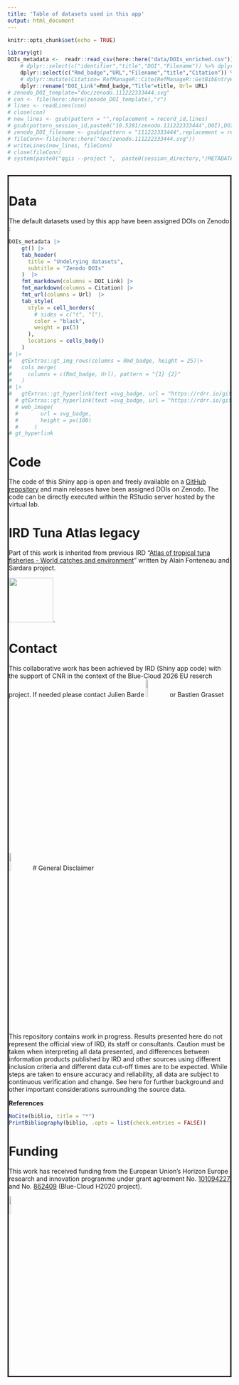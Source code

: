 ```yaml
---
title: 'Table of datasets used in this app'
output: html_document
---
```






```r
knitr::opts_chunk$set(echo = TRUE)
```



```r
library(gt)
DOIs_metadata <-  readr::read_csv(here::here("data/DOIs_enriched.csv")) %>% 
    # dplyr::select(c("identifier","title","DOI","Filename")) %>% dplyr::rename("Identifier"=identifier,"Title"=title) %>% 
    dplyr::select(c("Rmd_badge","URL","Filename","title","Citation")) %>% 
    # dplyr::mutate(Citation= RefManageR::Cite(RefManageR::GetBibEntryWithDOI(URL), .opts = list(style = "text", bib.style = "authoryear")))  %>% 
    dplyr::rename("DOI_Link"=Rmd_badge,"Title"=title, Url= URL) 
# zenodo_DOI_template="doc/zenodo.111222333444.svg"
# con <- file(here::here(zenodo_DOI_template),"r")
# lines <- readLines(con)
# close(con)
# new_lines <- gsub(pattern = "",replacement = record_id,lines)
# gsub(pattern_session_id,paste0("10.5281/zenodo.111222333444",DOI),DOI)
# zenodo_DOI_filename <- gsub(pattern = "111222333444",replacement = record_id,zenodo_DOI_template)
# fileConn<-file(here::here("doc/zenodo.111222333444.svg"))
# writeLines(new_lines, fileConn)
# close(fileConn)
# system(paste0("qgis --project ",  paste0(session_directory,"/METADATA/QGIS_project_",session_id,".qgs")," --snapshot a_raw_drone_data_map_preview.jpg --width 3200 --height 2400"))
    
```

<!-- ## table of thumbnails -->

<div id="modal" name="modal" style="border:solid">


# Data

The default datasets used by this app have been assigned DOIs on Zenodo :



```r
DOIs_metadata |> 
    gt() |> 
    tab_header(
      title = "Undelrying datasets",
      subtitle = "Zenodo DOIs"
    )  |> 
    fmt_markdown(columns = DOI_Link) |> 
    fmt_markdown(columns = Citation) |> 
    fmt_url(columns = Url)  |> 
    tab_style(
      style = cell_borders(
        # sides = c("t", "l"),
        color = "black",
        weight = px(3)
      ),
      locations = cells_body()
    ) 
# |>
#   gtExtras::gt_img_rows(columns = Rmd_badge, height = 25)|>
#   cols_merge(
#     columns = c(Rmd_badge, Url), pattern = "{1} {2}"
#   ) 
# |> 
#   gtExtras::gt_hyperlink(text =svg_badge, url = "https://rdrr.io/github/jthomasmock/gtExtras/man/gt_hyperlink.html")
  # gtExtras::gt_hyperlink(text =svg_badge, url = "https://rdrr.io/github/jthomasmock/gtExtras/man/gt_hyperlink.html")
  # web_image(
  #       url = svg_badge,
  #       height = px(100)
  #     )
# gt_hyperlink
```


# Code

The code of this Shiny app is open and freely available on a [GitHub repository](https://github.com/firms-gta/shiny_compare_fisheries_datasets) and main releases have been assigned DOIs on Zenodo. The code can be directly executed within the RStudio server hosted by the virtual lab. 

# IRD Tuna Atlas legacy

Part of this work is inherited from previous IRD "[Atlas of tropical tuna fisheries - World catches and environment](https://horizon.documentation.ird.fr/exl-doc/pleins_textes/divers11-03/010012425.pdf)" written by Alain Fonteneau and Sardara project.

[<img src="Atlas_Alain_FontenauFront_Page.svg" height="100px">](https://www.documentation.ird.fr/hor/fdi:010012425).


# Contact

This collaborative work has been achieved by IRD (Shiny app code) with the support of CNR in the context of the Blue-Cloud 2026 EU reserch project.
If needed please contact Julien Barde [<img src="logo_ORCID.svg" height="10%">](https://orcid.org/0000-0002-3519-6141) or 
Bastien Grasset [<img src="logo_ORCID.svg" height="10%">](https://orcid.org/0000-0002-9946-1338)
# General Disclaimer

This repository contains work in progress. Results presented here do not represent the official view of IRD, its staff or consultants. Caution must be taken when interpreting all data presented, and differences between information products published by IRD and other sources using different inclusion criteria and different data cut-off times are to be expected. While steps are taken to ensure accuracy and reliability, all data are subject to continuous verification and change. See here for further background and other important considerations surrounding the source data.


**References**

```r
NoCite(biblio, title = "*")
PrintBibliography(biblio, .opts = list(check.entries = FALSE))
```


# Funding
This work has received funding from the European Union’s Horizon Europe research and innovation programme under grant agreement No. [101094227](https://doi.org/10.3030/101094227) and No. [862409](https://doi.org/10.3030/862409) (Blue-Cloud H2020 project).

[<img src="logo_blue-cloud_2026.svg" height="10%">](https://blue-cloud.d4science.org)


</div>